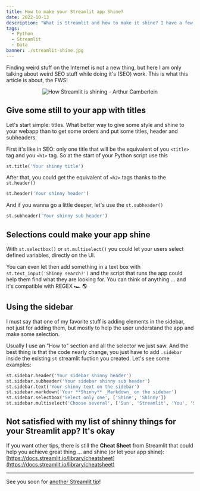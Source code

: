 ```yaml
---
title: How to make your Streamlit app Shine?
date: 2022-10-13
description: "What is Streamlit and how to make it shine? I have a few tips that I want to share with you, are you ready?"
tags:
  - Python
  - Streamlit
  - Data
banner: ./streamlit-shine.jpg
---
```


Finding weird stuff on the Internet is not a new thing, but here I am only talking about weird SEO stuff while doing it's (SEO) work. This is what this article is about, the FWS!

<p align="center">
  <img src="./streamlit-shine.jpg" alt="How Streamlit is shining - Arthur Camberlein" title="Streamlit is shinning. Why not shyne with it?" />
</p>

## Give some still to your app with titles

Let's start simple: titles. What better way to give some style and shine to your webapp than to get some orders and put some titles, header and subheaders.

First it's like in SEO: only one title that will be the equivalent of you `<title>` tag and you `<h1>` tag. So at the start of your Python script use this

```python
st.title('Your shinny title')
```

After that, you could get the equivalent of `<h2>` tags thanks to the `st.header()`

```python
st.header('Your shinny header')
```

And if you wanna go a little deeper, let's use the `st.subheader()`

```python
st.subheader('Your shinny sub header')
```

## Selections could make your app shine

With `st.selectbox()` or `st.multiselect()` you could let your users select defined variables, directly on the UI.

You can even let then add something in a text box with `st.text_input('Shinny search?')` and the script that runs the app could help them find what they are looking for. You can think of anything ... and it's compatible with REGEX 🏎 🌎

## Using the sidebar

I must say that one of my favorite stuff is adding elements in the sidebar, not just for adding them, but mostly to help the user understand the app and make some selection.

Usually I use an "How to" section and all the selector we just saw. And the best thing is that the code nearly change, you just have to add `.sidebar` inside the existing `st` streamlit fuction you created. Let's see some examples:

```python
st.sidebar.header('Your sidebar shinny header')
st.sidebar.subheader('Your sidebar shinny sub header')
st.sidebar.text('Your shinny text on the sidebar')
st.sidebar.markdown('Your **Shinny** _Markdown_ on the sidebar')
st.sidebar.selectbox('Select only one', ['Shine', 'Shinny'])
st.sidebar.multiselect('Choose several', ['Sun', 'Streamlit', 'You', 'SOS'])
```

## Not satisfied with my list of shinny things for your Streamlit app? It's okay

If you want other tips, there is still the **Cheat Sheet** from Streamlit that could help you achieve great thing ... and shine (or let your app shine): [https://docs.streamlit.io/library/cheatsheet](https://docs.streamlit.io/library/cheatsheet)

---

See you soon for [another Streamlit tip](/tags/streamlit)!